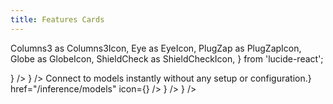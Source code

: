 ```yaml
---
title: Features Cards
---
```


  Columns3 as Columns3Icon,
  Eye as EyeIcon,
  PlugZap as PlugZapIcon,
  Globe as GlobeIcon,
  ShieldCheck as ShieldCheckIcon,
} from 'lucide-react';

<Cards>
  <Card 
    title="Compare models side-by-side"
    description="Explore the playground to compare different models and see their outputs in real time."
    href="/playground"
    icon={<Columns3Icon />}
  />
  <Card 
    title="Observability"
    description="Observe how your agent is performing with detailed logs and analytics."
    href="/observability"
    icon={<EyeIcon />}
  />
  <Card 
    title="Try new models"
    description={<>Connect to <WorkflowModelCountPartial /> models instantly without any setup or configuration.</>}
    href="/inference/models"
    icon={<PlugZapIcon />}
  />
  <Card 
    title="Tools"
    description="Enable web search and browsing for your agent to access up-to-date information."
    href="/agents/tools"
    icon={<GlobeIcon />}
  />
  <Card 
    title="100% uptime"
    description="Learn more about how WorkflowAI ensures your agents are always available and reliable."
    href="/inference/reliability"
    icon={<ShieldCheckIcon />}
  />
</Cards> 
